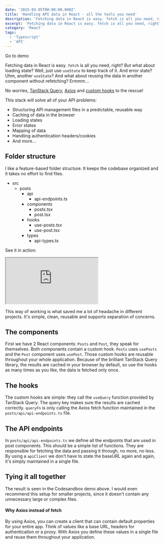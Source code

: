 ```yaml
---
date: '2025-03-05T00:00:00.000Z'
title: 'Handling API data in React - all the tools you need'
description: 'Fetching data in React is easy. fetch is all you need, right? But what about loading state? Well, just use useState to keep track of it. And error state? Uhm, another useState? And what about reusing the data in another component without refetching? Ermmm...'
excerpt: 'Fetching data in React is easy. fetch is all you need, right? But what about loading state? Well, just use useState to keep track of it. And error state? Uhm, another useState? And what about reusing the data in another component without refetching? Ermmm...'
category: 'React'
tags:
  - 'Typescript'
  - 'API'
---
```


<DemoButton to="https://codesandbox.io/p/sandbox/api-handling-react-v9ql6s">Go to demo</DemoButton>

Fetching data in React is easy. `fetch` is all you need, right? But what about loading state? Well, just use `useState` to keep track of it. And error state? Uhm, another `useState`? And what about reusing the data in another component without refetching? Ermmm...

No worries, [TanStack Query](https://tanstack.com/query), [Axios](https://www.npmjs.com/package/axios) and [custom hooks](https://react.dev/learn/reusing-logic-with-custom-hooks) to the rescue!

This stack will solve all of your API problems:
- Structuring API management files in a predictable, reusable way
- Caching of data in the browser
- Loading states
- Error states
- Mapping of data
- Handling authentication headers/cookies
- And more...

## Folder structure
I like a feature-based folder structure. It keeps the codebase organized and it takes no effort to find files.

- src
	- posts
		- api
			- api-endpoints.ts
		- components
			- posts.tsx
			- post.tsx
		- hooks
			- use-posts.tsx
			- use-post.tsx
		- types
			- api-types.ts

See it in action:

<div className="breakout">
<iframe src="https://codesandbox.io/embed/v9ql6s?view=editor+%2B+preview&module=%2Fsrc%2FApp.tsx"
      style={{
      width: '100%',
      height: '500px',
      border: 0,
      borderRadius: '4px',
      overflow: 'hidden'
      }}
     title="api-handling-react"
     allow="accelerometer; ambient-light-sensor; camera; encrypted-media; geolocation; gyroscope; hid; microphone; midi; payment; usb; vr; xr-spatial-tracking"
     sandbox="allow-forms allow-modals allow-popups allow-presentation allow-same-origin allow-scripts"
   ></iframe>
</div>

This way of working is what saved me a lot of headache in different projects. It's simple, clean, reusable and supports separation of concerns. 

## The components
First we have 2 React components: `Posts` and `Post`, they speak for themselves. Both components contain a custom hook. `Posts` uses `usePosts` and the `Post` component uses `usePost`. Those custom hooks are reusable throughout your whole application. Because of the brilliant TanStack Query library, the results are cached in your browser by default, so use the hooks as many times as you like, the data is fetched only once. 

## The hooks
The custom hooks are simple: they call the `useQuery` function provided by TanStack Query.  The query key makes sure the results are cached correctly. `queryFn` is only calling the Axios fetch function maintained in the `posts/api/api-endpoints.ts` file. 

## The API endpoints
In `posts/api/api-endpoints.ts` we define all the endpoints that are used in post components. This should be a simple list of functions. They are responsible for fetching the data and passing it through, no more, no less. By using a `apiClient` we don't have to state the baseURL again and again, it's simply maintained in a single file. 

## Tying it all together
The result is seen in the Codesandbox demo above. I would even recommend this setup for smaller projects, since it doesn't contain any unnecessary large or complex files. 

#### Why Axios instead of fetch
By using Axios, you can create a client that can contain default properties for your entire app. Think of values like a base URL, headers for authentication or a proxy. With Axios you define these values in a single file and reuse them throughout your application. 